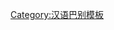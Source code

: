 {{User language-N|cmn-sichuan|这個用戶的'''[[:Category:cmn-sichuan 母語使用者|母語]]'''就是'''[[:Category:cmn-sichuan 使用者|四川話]]'''。|四川話|12|9}}<noinclude>[[Category:汉语巴别模板]]</noinclude>